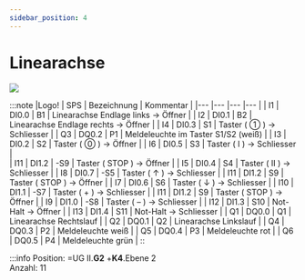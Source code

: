 ```yaml
---
sidebar_position: 4
---
```


# Linearachse

[![](/image/Labore/B1/Laborplatten/MusterET/linearachse_min.webp)](/image/Labore/B1/Laborplatten/MusterET/linearachse.webp)


:::note
|Logo!	| SPS	| Bezeichnung	| Kommentar                             |
|---    |---    |---            |---                                    |
| I1	| DI0.0	| B1	        | Linearachse Endlage links → Öffner	| 
| I2	| DI0.1	| B2	        | Linearachse Endlage rechts → Öffner   |
| I4	| DI0.3	| S1	        | Taster ( ①  ) → Schliesser	        |
| Q3	| DQ0.2	| P1	        | Meldeleuchte im Taster S1/S2 (weiß)   |
| I3	| DI0.2	| S2	        | Taster ( ⓪ ) → Öffner                 |
| I6	| DI0.5	| S3	        | Taster ( Ⅰ ) → Schliesser             |	
| I11   | DI1.2	| -S9	        | Taster ( STOP ) → Öffner              |
| I5	| DI0.4	| S4	        | Taster ( Ⅱ ) → Schliesser             |
| I8	| DI0.7	| -S5	        | Taster ( ↑ ) → Schliesser	            |
| I11   | DI1.2	| S9	        | Taster ( STOP ) → Öffner              |
| I7	| DI0.6	| S6	        | Taster ( ↓ ) → Schliesser             |
| I10   | DI1.1	| -S7	        | Taster ( + ) → Schliesser	            |
| I11   | DI1.2	| S9	        | Taster ( STOP ) → Öffner              |
| I9	| DI1.0	| -S8	        | Taster ( – ) → Schliesser             |
| I12   | DI1.3	| S10	        | Not-Halt → Öffner	                    |
| I13   | DI1.4	| S11	        | Not-Halt → Schliesser                 |
| Q1	| DQ0.0	| Q1	        | Linearachse Rechtslauf                |
| Q2	| DQ0.1	| Q2	        | Linearachse Linkslauf                 |
| Q4	| DQ0.3	| P2	        | Meldeleuchte weiß                     |
| Q5	| DQ0.4	| P3	        | Meldeleuchte rot                      |
| Q6	| DQ0.5	| P4	        | Meldeleuchte grün                     |
::

:::info
Position:   =UG II.**G2**  +**K4**.Ebene 2  \
Anzahl: 11